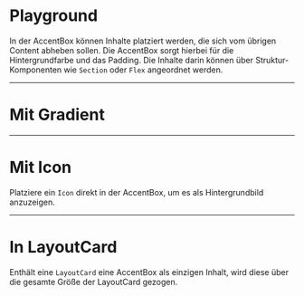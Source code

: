 # Playground

In der AccentBox können Inhalte platziert werden, die sich vom übrigen Content
abheben sollen. Die AccentBox sorgt hierbei für die Hintergrundfarbe und das
Padding. Die Inhalte darin können über Struktur-Komponenten wie `Section` oder
`Flex` angeordnet werden.

<LiveCodeEditor />

---

# Mit Gradient

<LiveCodeEditor example="gradient" editorCollapsed />

---

# Mit Icon

Platziere ein `Icon` direkt in der AccentBox, um es als Hintergrundbild
anzuzeigen.

<LiveCodeEditor example="icon" editorCollapsed />

---

# In LayoutCard

Enthält eine `LayoutCard` eine AccentBox als einzigen Inhalt, wird diese über
die gesamte Größe der LayoutCard gezogen.

<LiveCodeEditor example="layoutCard" editorCollapsed />
